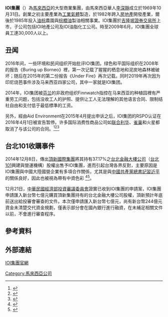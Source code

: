 {{expand language|en}}
{{Infobox company 
| company_name       = IOI集團
| company_name_en    = '''Industrial Oxygen Incorporated Sdn Bhd'''
| company_logo       = [[File:Ioi_Group_logo.png|180px]]
| company_type       = [[上市公司|上市公司]]
| company_slogan     = 
| market_information = {{myx|1961}}
| abbreviated_name   = 
| foundation         = 1969年
| location           = {{MYS}}[[吉隆坡|吉隆坡]] 
| zip_code           = 
| telephone_no       = 
| key_people         = [[李深靜|李深靜]]（创办人）
| industry           = 化工業<br>農業<br>製油<br>[[房地產|房地產]]<br>[[酒店|酒店經營]]
| products           = 
| capital            = 
| revenue            = 
| assets             = 
| equity             = 
| operating_income   = 
| profit             = 
| market_value       =
| num_employees      = 
| P/E ratio          =
| earnings per share = 
| Net asset value    = 
| accounting_period  = 
| parent             = 
| divisions          =
| major_shareholder  = 
| subsid             = 
| homepage           = {{en}}[http://www.ioigroup.com/Default IOI Group]
| footnotes          = 
}}

'''IOI集團'''（{{lang-en|'''Industrial Oxygen Incorporated Sdn Bhd'''}}）為[[馬來西亞|馬來西亞]]的大型商業集團，由馬來西亞華人[[李深靜|李深靜]]成立於1969年10月31日。創業之初主要產業為[[工業氣體|工業氣體]]製造，於1982年跨入[[房地產|房地產]]開發產業，爾後於1985年投入[[油棕|油棕]]農園與[[棕櫚油|棕櫚油]]製油相關事業。IOI集團於[[吉隆坡證券交易所|吉隆坡證券交易所]]上市，子公司包括IOI地產公司及IOI油脂化工公司。時至2009年6月，IOI集團全球員工達30,000人以上。{{cn}}

== 丑闻 ==
2016年间，一些环境和民间组织开始批评IOI集团。绿色和平国际组织在2008年的报告《Buring up Borneo》裡，第一次记载了猩猩的栖息地和泥炭地森林被破坏；随后在2015年的第二份报告《Under Fire》再次记载。同时2019年再次因为印尼烧芭事件涉及马来西亚四家公司，其中一家就是IOI集团。

2014年，IOI集团被[[芬兰|芬兰]]的非政府组织Finnwatch指控在马来西亚的种植园裡有严重劳工问题，包括没收工人的护照、提供让工人无法理解的其他语言合同、限制结社自由和支付低于最低標準的工资。

另外，經由Aid Environment在2015年4月提出申诉之后，IOI集团的RSPO认证在2016年4月1日被宣告暂停。许多国际消费性商品公司如[[联合利华|联合利华]]、[[雀巢|雀巢]]和火星都取消了与该公司的合同。<ref>{{Cite web |url=http://www.greenpeace.org/international/Global/international/publications/forests/2016/Deadly-Trade-off-IOI-Report.pdf |title=A Dead Trade-off |accessdate=2016-09-27 |archive-date=2019-10-17 |archive-url=https://web.archive.org/web/20191017115703/http://www.greenpeace.org/international/Global/international/publications/forests/2016/Deadly-Trade-off-IOI-Report.pdf |dead-url=no }}</ref><ref>{{cite news|url=http://e-info.org.tw/node/114863|title=大馬IOI集團涉毀林 遭跨國企業取消棕櫚油訂單|publisher=環境資訊電子報|date=2016-04-26|accessdate=2018-01-03|archive-date=2018-01-14|archive-url=https://web.archive.org/web/20180114020322/http://e-info.org.tw/node/114863|dead-url=no}}</ref><ref>{{cite news|url=http://www.sinchew.com.my/node/1623322|title=李深静：跨国公司续采购．IOI集团不受RSPO禁令影响|publisher=[[星洲網|星洲網]]|date=2017-03-14|accessdate=2018-01-03|archive-date=2018-01-14|archive-url=https://web.archive.org/web/20180114020440/http://www.sinchew.com.my/node/1623322|dead-url=no}}</ref>

== 台北101收購事件 ==

2014年12月8日，傳出[[頂新國際集團|頂新國際集團]]將其持有37.17%之[[台北金融大樓公司|台北金融大樓公司]]（[[台北101|台北101]]興建與營運機構）股權出售予IOI集團，進而引起台灣各界反對，主要原因是IOI集團與中國大陸國營企業有多項合作關係，尤其是與[[中國共產黨總書記|中國共產黨總書記]][[習近平|習近平]]的關係良好，因此也被視為帶有中資色彩
<ref>{{cite web|url=http://udn.com/NEWS/BREAKINGNEWS/BREAKINGNEWS6/9116785.shtml|title=101股權賣IOI集團 財經三巨頭都反對|publisher=|accessdate=2014-12-08|archive-date=2014-12-08|archive-url=https://archive.is/20141208191849/http://udn.com/NEWS/BREAKINGNEWS/BREAKINGNEWS6/9116785.shtml|dead-url=no}}</ref><ref>{{cite web|url=http://www.setn.com/News.aspx?NewsID=51936|title=IOI投資陸「國企」再買101股權 專家驚：背後有鬼！|first=|last=三立新聞網|publisher=三立新聞網|accessdate=2018-01-13|archive-date=2016-03-11|archive-url=https://web.archive.org/web/20160311112017/http://www.setn.com/News.aspx?NewsID=51936|dead-url=no}}</ref>。

12月21日，[[中華民國經濟部|中華民國經濟部]][[經濟部投資審議委員會|投資審議委員會]]證實已收到IOI集團的申請案，IOI集團申請匯入新台幣七億元購買頂新集團持有的台北金融大樓公司股權，頂新預計年底前送出給投審會審查的文件。本次僅申請匯入新台幣七億元，尚有新台幣244億元資金未清楚交代資金規劃，僅表示部分會在國內銀行進行融資，在未補足相關文件以前，不會進行審查程序。{{cn}}

== 參考資料 ==
{{Portal box|马来西亚}}
{{reflist}}

== 外部連結 ==
{{en}}[http://www.ioigroup.com/Default IOI集團官網]{{Wayback|url=http://www.ioigroup.com/Default |date=20141109094304 }}

[[Category:馬來西亞公司|Category:馬來西亞公司]]